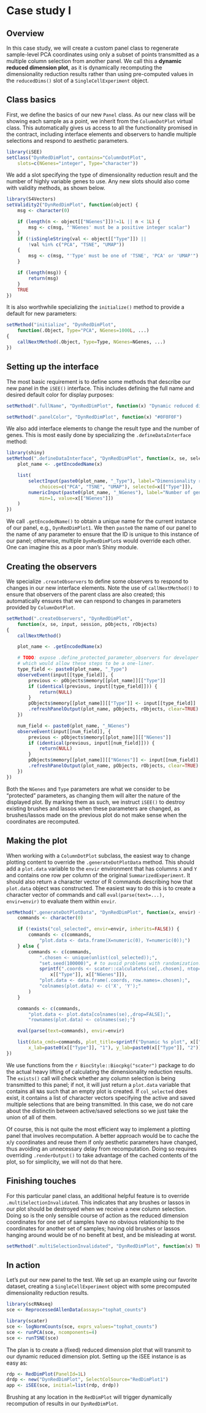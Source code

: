 # Case study I 

## Overview

In this case study, we will create a custom panel class to regenerate sample-level PCA coordinates using only a subset of points transmitted as a multiple column selection from another panel.
We call this a **dynamic reduced dimension plot**, as it is dynamically recomputing the dimensionality reduction results rather than using pre-computed values in the `reducedDims()` slot of a `SingleCellExperiment` object.

## Class basics

First, we define the basics of our new `Panel` class.
As our new class will be showing each sample as a point, we inherit from the `ColumnDotPlot` virtual class.
This automatically gives us access to all the functionality promised in the contract, 
including interface elements and observers to handle multiple selections and respond to aesthetic parameters.

```r
library(iSEE)
setClass("DynRedDimPlot", contains="ColumnDotPlot",
    slots=c(NGenes="integer", Type="character"))
```

We add a slot specifying the type of dimensionality reduction result and the number of highly variable genes to use. 
Any new slots should also come with validity methods, as shown below.

```r
library(S4Vectors)
setValidity2("DynRedDimPlot", function(object) {
    msg <- character(0)

    if (length(n <- object[["NGenes"]])!=1L || n < 1L) {
        msg <- c(msg, "'NGenes' must be a positive integer scalar") 
    }
    if (!isSingleString(val <- object[["Type"]]) || 
        !val %in% c("PCA", "TSNE", "UMAP")) 
    {
        msg <- c(msg, "'Type' must be one of 'TSNE', 'PCA' or 'UMAP'")
    }

    if (length(msg)) {
        return(msg)
    }
    TRUE
})
```

It is also worthwhile specializing the `initialize()` method to provide a default for new parameters:

```r
setMethod("initialize", "DynRedDimPlot", 
    function(.Object, Type="PCA", NGenes=1000L, ...) 
{
    callNextMethod(.Object, Type=Type, NGenes=NGenes, ...)
})
```

## Setting up the interface

The most basic requirement is to define some methods that describe our new panel in the `iSEE()` interface.
This includes defining the full name and desired default color for display purposes:

```r
setMethod(".fullName", "DynRedDimPlot", function(x) "Dynamic reduced dimension plot")

setMethod(".panelColor", "DynRedDimPlot", function(x) "#0F0F0F")
```

We also add interface elements to change the result type and the number of genes.
This is most easily done by specializing the `.defineDataInterface` method:

```r
library(shiny)
setMethod(".defineDataInterface", "DynRedDimPlot", function(x, se, select_info) {
    plot_name <- .getEncodedName(x)

    list(
        selectInput(paste0(plot_name, "_Type"), label="Dimensionality reduction Type",
            choices=c("PCA", "TSNE", "UMAP"), selected=x[["Type"]]),
        numericInput(paste0(plot_name, "_NGenes"), label="Number of genes",
            min=1, value=x[["NGenes"]])
    )
})
```

We call `.getEncodedName()` to obtain a unique name for the current instance of our panel, e.g., `DynRedDimPlot1`.
We then `paste0` the name of our panel to the name of any parameter to ensure that the ID is unique to this instance of our panel;
otherwise, multiple `DynRedDimPlot`s would override each other.
One can imagine this as a poor man's Shiny module.

## Creating the observers

We specialize `.createObservers` to define some observers to respond to changes in our new interface elements.
Note the use of `callNextMethod()` to ensure that observers of the parent class are also created;
this automatically ensures that we can respond to changes in parameters provided by `ColumnDotPlot`.

```r
setMethod(".createObservers", "DynRedDimPlot", 
    function(x, se, input, session, pObjects, rObjects) 
{
    callNextMethod()

    plot_name <- .getEncodedName(x)

    # TODO: expose .define_protected_parameter_observers for developer use, 
    # which would allow these steps to be a one-liner.
    type_field <- paste0(plot_name, "_Type")
    observeEvent(input[[type_field]], {
        previous <- pObjects$memory[[plot_name]][["Type"]]
        if (identical(previous, input[[type_field]])) {
            return(NULL)
        }
        pObjects$memory[[plot_name]][["Type"]] <- input[[type_field]]
        .refreshPanelOutput(plot_name, pObjects, rObjects, clear=TRUE)
    })

    num_field <- paste0(plot_name, "_NGenes")
    observeEvent(input[[num_field]], {
        previous <- pObjects$memory[[plot_name]][["NGenes"]]
        if (identical(previous, input[[num_field]])) {
            return(NULL)
        }
        pObjects$memory[[plot_name]][["NGenes"]] <- input[[num_field]]
        .refreshPanelOutput(plot_name, pObjects, rObjects, clear=TRUE)
    })
})
```

Both the `NGenes` and `Type` parameters are what we consider to be "protected" parameters, 
as changing them will alter the nature of the displayed plot.
By marking them as such, we instruct `iSEE()` to destroy existing brushes and lassos when these parameters are changed,
as brushes/lassos made on the previous plot do not make sense when the coordinates are recomputed.

## Making the plot

When working with a `ColumnDotPlot` subclass, the easiest way to change plotting content to override the `.generateDotPlotData` method.
This should add a `plot.data` variable to the `envir` environment that has columns `X` and `Y` and contains one row per column of the original `SummarizedExperiment`.
It should also return a character vector of R commands describing how that `plot.data` object was constructed.
The easiest way to do this is to create a character vector of commands and call `eval(parse(text=...), envir=envir)` to evaluate them within `envir`.

```r
setMethod(".generateDotPlotData", "DynRedDimPlot", function(x, envir) {
    commands <- character(0)

    if (!exists("col_selected", envir=envir, inherits=FALSE)) {
        commands <- c(commands, 
            "plot.data <- data.frame(X=numeric(0), Y=numeric(0));")
    } else {
        commands <- c(commands,
            ".chosen <- unique(unlist(col_selected));",
            "set.seed(100000)", # to avoid problems with randomization.
            sprintf(".coords <- scater::calculate%s(se[,.chosen], ntop=%i, ncomponents=2);",
                x[["Type"]], x[["NGenes"]]),
            "plot.data <- data.frame(.coords, row.names=.chosen);",
            "colnames(plot.data) <- c('X', 'Y');"
        )
    }

    commands <- c(commands,
        "plot.data <- plot.data[colnames(se),,drop=FALSE];",
        "rownames(plot.data) <- colnames(se);")

    eval(parse(text=commands), envir=envir)

    list(data_cmds=commands, plot_title=sprintf("Dynamic %s plot", x[["Type"]]), 
        x_lab=paste0(x[["Type"]], "1"), y_lab=paste0(x[["Type"]], "2"))
})
```

We use functions from the `r BiocStyle::Biocpkg("scater")` package to do the actual heavy lifting of calculating the dimensionality reduction results.
The `exists()` call will check whether any column selection is being transmitted to this panel; if not, it will just return a `plot.data` variable that contains all `NA`s such that an empty plot is created.
If `col_selected` does exist, it contains a list of character vectors specifying the active and saved multiple selections that are being transmitted.
In this case, we do not care about the distinctin between active/saved selections so we just take the union of all of them.

Of course, this is not quite the most efficient way to implement a plotting panel that involves recomputation.
A better approach would be to cache the x/y coordinates and reuse them if only aesthetic parameters have changed,
thus avoiding an unnecessary delay from recomputation.
Doing so requires overriding `.renderOutput()` to take advantage of the cached contents of the plot, 
so for simplicity, we will not do that here.

## Finishing touches

For this particular panel class, an additional helpful feature is to override `.multiSelectionInvalidated`.
This indicates that any brushes or lassos in our plot should be destroyed when we receive a new column selection.
Doing so is the only sensible course of action as the reduced dimension coordinates for one set of samples have no obvious relationship to the coordinates for another set of samples;
having old brushes or lassos hanging around would be of no benefit at best, and be misleading at worst.

```r
setMethod(".multiSelectionInvalidated", "DynRedDimPlot", function(x) TRUE)
```

## In action

Let's put our new panel to the test.
We set up an example using our favorite dataset, creating a `SingleCellExperiment` object with some precomputed dimensionality reduction results.

```r
library(scRNAseq)
sce <- ReprocessedAllenData(assays="tophat_counts")

library(scater)
sce <- logNormCounts(sce, exprs_values="tophat_counts")
sce <- runPCA(sce, ncomponents=4)
sce <- runTSNE(sce)
```

The plan is to create a (fixed) reduced dimension plot that will transmit to our dynamic reduced dimension plot.
Setting up the iSEE instance is as easy as:

```r
rdp <- RedDimPlot(PanelId=1L)
drdp <- new("DynRedDimPlot", SelectColSource="RedDimPlot1")
app <- iSEE(sce, initial=list(rdp, drdp))
```

Brushing at any location in the `RedDimPlot` will trigger dynamically recompution of results in our `DynRedDimPlot`.

